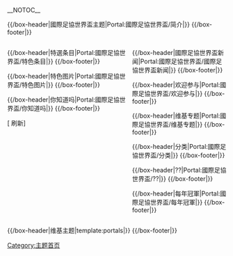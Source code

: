 <!-- 這個主題使用這個語法建立： subst:box portal skeleton| topic=國際足協世界盃|  -->
__NOTOC__
<div align="center">
{{browsebar}}
</div>

{{/box-header|國際足協世界盃主题|Portal:國際足協世界盃/简介|}}
{{Portal:國際足協世界盃/简介}}
{{/box-footer|}}

<div style="float:left; width:56%;"> <!-- This width add to the the margin below to equal 100%-->

{{/box-header|特選条目|Portal:國際足協世界盃/特色条目|}}
{{Portal:國際足協世界盃/特色条目}}
{{/box-footer|}}

{{/box-header|特色图片|Portal:國際足協世界盃/特色图片|}}
{{Portal:國際足協世界盃/特色图片}}
{{/box-footer|}}

{{/box-header|你知道吗|Portal:國際足協世界盃/你知道吗|}}
{{Portal:國際足協世界盃/你知道吗}}
{{/box-footer|}}

[{{fullurl:Portal:國際足協世界盃|action=purge}} 刷新]

</div>

<div style="float:right; width:43%"> <!-- This margin should be right of the above -->

{{/box-header|國際足協世界盃新闻|Portal:國際足協世界盃/國際足協世界盃新闻|}}
{{Portal:國際足協世界盃/國際足協世界盃新闻}}
{{/box-footer|}}

{{/box-header|欢迎参与|Portal:國際足協世界盃/欢迎参与|}}
{{Portal:國際足協世界盃/欢迎参与}}
{{/box-footer|}}

{{/box-header|维基专题|Portal:國際足協世界盃/维基专题|}}
{{Portal:國際足協世界盃/维基专题}}
{{/box-footer|}}

{{/box-header|分类|Portal:國際足協世界盃/分类|}}
{{Portal:國際足協世界盃/分类}}
{{/box-footer|}}

{{/box-header|??|Portal:國際足協世界盃/??|}}
{{Portal:國際足協世界盃/??}}
{{/box-footer|}}

{{/box-header|每年冠軍|Portal:國際足協世界盃/每年冠軍|}}
{{Portal:國際足協世界盃/每年冠軍}}
{{/box-footer|}}

</div>

<div style="float:right; width:100%">
{{/box-header|维基主题|template:portals|}}
{{portals}}
{{/box-footer|}}

[[Category:主题首页|Category:主题首页]]